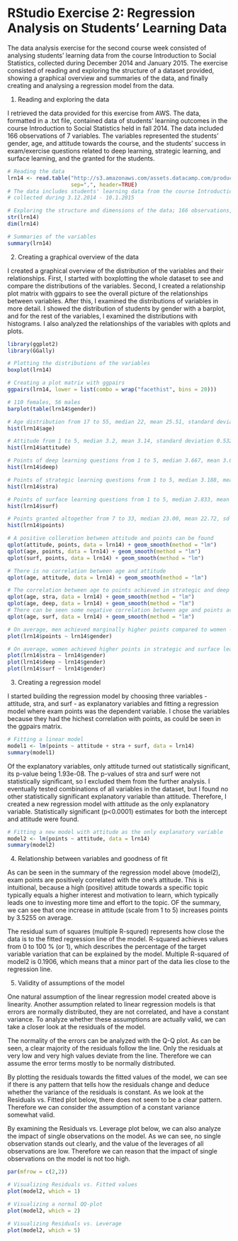 # RStudio Exercise 2: Regression Analysis on Students' Learning Data 

The data analysis exercise for the second course week consisted of analysing students' learning data from the course Introduction to Social Statistics, collected during December 2014 and January 2015. The exercise consisted of reading and exploring the structure of a dataset provided, showing a graphical overview and summaries of the data, and finally creating and analysing a regression model from the data. 

1. Reading and exploring the data

I retrieved the data provided for this exercise from AWS. The data, formatted in a .txt file, contained data of students' learning outcomes in the course Introduction to Social Statistics held in fall 2014. The data included 166 observations of 7 variables. The variables represented the students' gender, age, and attitude towards the course, and the students' success in exam/exercise questions related to deep learning, strategic learning, and surface learning, and the granted for the students. 

```r
# Reading the data
lrn14 <- read.table("http://s3.amazonaws.com/assets.datacamp.com/production/course_2218/datasets/learning2014.txt", 
                    sep=",", header=TRUE)
# The data includes students' learning data from the course Introduction to Social Statistics, 
# collected during 3.12.2014 - 10.1.2015

# Exploring the structure and dimensions of the data; 166 observations, of 7 variables
str(lrn14)
dim(lrn14)

# Summaries of the variables
summary(lrn14)
```

2. Creating a graphical overview of the data

I created a graphical overview of the distribution of the variables and their relationships. First, I started with boxplotting the whole dataset to see and compare the distributions of the variables. Second, I created a relationship plot matrix with ggpairs to see the overall picture of the relationships between variables. After this, I examined the distributions of variables in more detail. I showed the distribution of students by gender with a barplot, and for the rest of the variables, I examined the distributions with histograms. I also analyzed the relationships of the variables with qplots and plots. 

```r
library(ggplot2)
library(GGally)

# Plotting the distributions of the variables
boxplot(lrn14)

# Creating a plot matrix with ggpairs
ggpairs(lrn14, lower = list(combo = wrap("facethist", bins = 20)))

# 110 females, 56 males
barplot(table(lrn14$gender))

# Age distribution from 17 to 55, median 22, mean 25.51, standard deviation 7.766078
hist(lrn14$age)

# Attitude from 1 to 5, median 3.2, mean 3.14, standard deviation 0.5327656
hist(lrn14$attitude)

# Points of deep learning questions from 1 to 5, median 3.667, mean 3.680, sd 0.5541369
hist(lrn14$deep)

# Points of strategic learning questions from 1 to 5, median 3.188, mean 3.121, sd 0.7718318
hist(lrn14$stra)

# Points of surface learning questions from 1 to 5, median 2.833, mean 2.787, sd 0.5288405
hist(lrn14$surf)

# Points granted altogether from 7 to 33, median 23.00, mean 22.72, sd 5.894884
hist(lrn14$points)

# A positive colleration between attitude and points can be found
qplot(attitude, points, data = lrn14) + geom_smooth(method = "lm")
qplot(age, points, data = lrn14) + geom_smooth(method = "lm")
qplot(surf, points, data = lrn14) + geom_smooth(method = "lm")

# There is no correlation between age and attitude
qplot(age, attitude, data = lrn14) + geom_smooth(method = "lm")

# The correlation between age to points achieved in strategic and deep questions looks minimal
qplot(age, stra, data = lrn14) + geom_smooth(method = "lm")
qplot(age, deep, data = lrn14) + geom_smooth(method = "lm")
# There can be seen some negative correlation between age and points achieved in surface questions - statistical significance not analyzed
qplot(age, surf, data = lrn14) + geom_smooth(method = "lm")

# On average, men achieved marginally higher points compared to women - statistical significance not analyzed
plot(lrn14$points ~ lrn14$gender)

# On average, women achieved higher points in strategic and surface learning questions - statistical significance not analyzed
plot(lrn14$stra ~ lrn14$gender)
plot(lrn14$deep ~ lrn14$gender)
plot(lrn14$surf ~ lrn14$gender)
```

3. Creating a regression model

I started building the regression model by choosing three variables - attitude, stra, and surf - as explanatory variables and fitting a regression model where exam points was the dependent variable. I chose the variables because they had the hichest correlation with points, as could be seen in the ggpairs matrix. 

```r
# Fitting a linear model
model1 <- lm(points ~ attitude + stra + surf, data = lrn14)
summary(model1)
```

Of the explanatory variables, only attitude turned out statistically significant, its p-value being 1.93e-08. The p-values of stra and surf were not statistically significant, so I excluded them from the further analysis. I eventually tested combinations of all variables in the dataset, but I found no other statistically significant explanatory variable than attitude. Therefore, I created a new regression model with attitude as the only explanatory variable. Statistically significant (p<0.0001) estimates for both the intercept and attitude were found. 

```r
# Fitting a new model with attitude as the only explanatory variable
model2 <- lm(points ~ attitude, data = lrn14)
summary(model2)
```

4. Relationship between variables and goodness of fit

As can be seen in the summary of the regression model above (model2), exam points are positively correlated with the one's attitude. This is intuitional, because a high (positive) attitude towards a specific topic typically equals a higher interest and motivation to learn, which typically leads one to investing more time and effort to the topic. OF the summary, we can see that one increase in attitude (scale from 1 to 5) increases points by 3.5255 on average. 

The residual sum of squares (multiple R-squred) represents how close the data is to the fitted regression line of the model. R-squared achieves values from 0 to 100 % (or 1), which describes the percentage of the target variable variation that can be explained by the model. Multiple R-squared of model2 is 0.1906, which means that a minor part of the data lies close to the regression line.  

5. Validity of assumptions of the model

One natural assumption of the linear regression model created above is linearity. Another assumption related to linear regression models is that errors are normally distributed, they are not correlated, and have a constant variance. To analyze whether these assumptions are actually valid, we can take a closer look at the residuals of the model. 

The normality of the errors can be analyzed with the Q-Q plot. As can be seen, a clear majority of the residuals follow the line. Only the residuals at very low and very high values deviate from the line. Therefore we can assume the error terms mostly to be normally distributed. 

By plotting the residuals towards the fitted values of the model, we can see if there is any pattern that tells how the residuals change and deduce whether the variance of the residuals is constant. As we look at the Residuals vs. Fitted plot below, there does not seem to be a clear pattern. Therefore we can consider the assumption of a constant variance somewhat valid. 

By examining the Residuals vs. Leverage plot below, we can also analyze the impact of single observations on the model. As we can see, no single observation stands out clearly, and the value of the leverages of all observations are low. Therefore we can reason that the impact of single observations on the model is not too high. 

```r
par(mfrow = c(2,2))

# Visualizing Residuals vs. Fitted values
plot(model2, which = 1)

# Visualizing a normal QQ-plot
plot(model2, which = 2)

# Visualizing Residuals vs. Leverage
plot(model2, which = 5)
```


